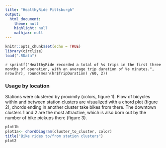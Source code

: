 ```yaml
---
title: "HealthyRide Pittsburgh"
output: 
  html_document:
    theme: null
    highlight: null
    mathjax: null
---
```


```r
knitr::opts_chunk$set(echo = TRUE)
library(circlize)
load(".RData")
```

`r sprintf("HealthyRide recorded a total of %s trips in the first three months of operation, with an average trip duration of %s minutes.", nrow(hr), round(mean(hr$TripDuration) /60, 2))`

### Usage by location

Stations were clustered by proximity (colors,  figure 1). Flow of bicycles within and between station clusters are visualized with a chord plot (figure 2), chords ending in another cluster take bikes from there. The downtown clusters 1 and 2 are the most attractive, which is also born out by the number of bike pickups there (figure 3).

```r
plot1b
plot1a<- chordDiagram(cluster_to_cluster, color)
title("Bike rides to/from station clusters")
plot2
```
